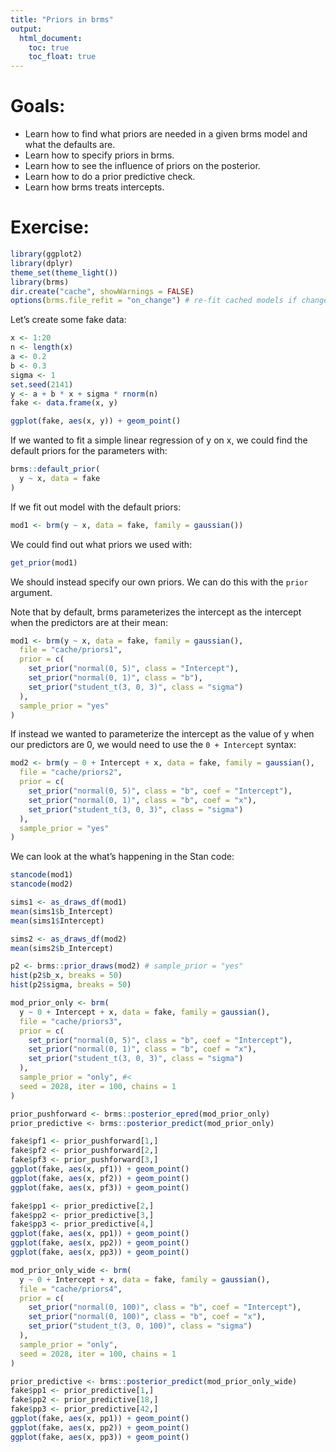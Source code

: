 ```yaml
---
title: "Priors in brms"
output:
  html_document:
    toc: true
    toc_float: true
---
```


# Goals:

- Learn how to find what priors are needed in a given brms model and what the defaults are.
- Learn how to specify priors in brms.
- Learn how to see the influence of priors on the posterior.
- Learn how to do a prior predictive check.
- Learn how brms treats intercepts.

# Exercise:

```r
library(ggplot2)
library(dplyr)
theme_set(theme_light())
library(brms)
dir.create("cache", showWarnings = FALSE)
options(brms.file_refit = "on_change") # re-fit cached models if changes
```

Let's create some fake data:

```r
x <- 1:20
n <- length(x)
a <- 0.2
b <- 0.3
sigma <- 1
set.seed(2141)
y <- a + b * x + sigma * rnorm(n)
fake <- data.frame(x, y)
```

```r
ggplot(fake, aes(x, y)) + geom_point()
```

If we wanted to fit a simple linear regression of y on x, we could find the default priors for the parameters with:

```r
brms::default_prior(
  y ~ x, data = fake
)
```

If we fit out model with the default priors:

```r
mod1 <- brm(y ~ x, data = fake, family = gaussian())
```

We could find out what priors we used with:

```r
get_prior(mod1)
```

We should instead specify our own priors. We can do this with the `prior` argument.

Note that by default, brms parameterizes the intercept as the intercept when the predictors are at their mean:

```r
mod1 <- brm(y ~ x, data = fake, family = gaussian(),
  file = "cache/priors1",
  prior = c(
    set_prior("normal(0, 5)", class = "Intercept"),
    set_prior("normal(0, 1)", class = "b"),
    set_prior("student_t(3, 0, 3)", class = "sigma")
  ),
  sample_prior = "yes"
)
```

If instead we wanted to parameterize the intercept as the value of y when our predictors are 0, we would need to use the `0 + Intercept` syntax:

```r
mod2 <- brm(y ~ 0 + Intercept + x, data = fake, family = gaussian(),
  file = "cache/priors2",
  prior = c(
    set_prior("normal(0, 5)", class = "b", coef = "Intercept"),
    set_prior("normal(0, 1)", class = "b", coef = "x"),
    set_prior("student_t(3, 0, 3)", class = "sigma")
  ),
  sample_prior = "yes"
)
```

We can look at the what's happening in the Stan code:

```r
stancode(mod1)
stancode(mod2)
```

```r
sims1 <- as_draws_df(mod1)
mean(sims1$b_Intercept)
mean(sims1$Intercept)
```

```r
sims2 <- as_draws_df(mod2)
mean(sims2$b_Intercept)
```

```r
p2 <- brms::prior_draws(mod2) # sample_prior = "yes"
hist(p2$b_x, breaks = 50)
hist(p2$sigma, breaks = 50)
```

```r
mod_prior_only <- brm(
  y ~ 0 + Intercept + x, data = fake, family = gaussian(),
  file = "cache/priors3",
  prior = c(
    set_prior("normal(0, 5)", class = "b", coef = "Intercept"),
    set_prior("normal(0, 1)", class = "b", coef = "x"),
    set_prior("student_t(3, 0, 3)", class = "sigma")
  ),
  sample_prior = "only", #<
  seed = 2028, iter = 100, chains = 1
)
```

```r
prior_pushforward <- brms::posterior_epred(mod_prior_only)
prior_predictive <- brms::posterior_predict(mod_prior_only)
```

```r
fake$pf1 <- prior_pushforward[1,]
fake$pf2 <- prior_pushforward[2,]
fake$pf3 <- prior_pushforward[3,]
ggplot(fake, aes(x, pf1)) + geom_point()
ggplot(fake, aes(x, pf2)) + geom_point()
ggplot(fake, aes(x, pf3)) + geom_point()
```

```r
fake$pp1 <- prior_predictive[2,]
fake$pp2 <- prior_predictive[3,]
fake$pp3 <- prior_predictive[4,]
ggplot(fake, aes(x, pp1)) + geom_point()
ggplot(fake, aes(x, pp2)) + geom_point()
ggplot(fake, aes(x, pp3)) + geom_point()
```

```r
mod_prior_only_wide <- brm(
  y ~ 0 + Intercept + x, data = fake, family = gaussian(),
  file = "cache/priors4",
  prior = c(
    set_prior("normal(0, 100)", class = "b", coef = "Intercept"),
    set_prior("normal(0, 100)", class = "b", coef = "x"),
    set_prior("student_t(3, 0, 100)", class = "sigma")
  ),
  sample_prior = "only",
  seed = 2028, iter = 100, chains = 1
)
```

```r
prior_predictive <- brms::posterior_predict(mod_prior_only_wide)
fake$pp1 <- prior_predictive[1,]
fake$pp2 <- prior_predictive[18,]
fake$pp3 <- prior_predictive[42,]
ggplot(fake, aes(x, pp1)) + geom_point()
ggplot(fake, aes(x, pp2)) + geom_point()
ggplot(fake, aes(x, pp3)) + geom_point()
```
